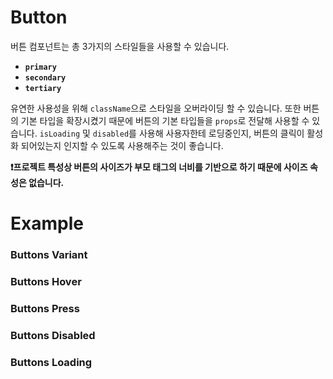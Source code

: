 
<Meta of={ButtonStories} />

# Button

버튼 컴포넌트는 총 3가지의 스타일들을 사용할 수 있습니다.

- **`primary`**
- **`secondary`**
- **`tertiary`**

유연한 사용성을 위해 `className`으로 스타일을 오버라이딩 할 수 있습니다. 또한 버튼의 기본 타입을 확장시켰기 때문에 버튼의 기본 타입들을 `props`로 전달해 사용할 수 있습니다. `isLoading` 및 `disabled`를 사용해 사용자한테 로딩중인지, 버튼의 클릭이 활성화 되어있는지 인지할 수 있도록 사용해주는 것이 좋습니다.

**❗️프로젝트 특성상 버튼의 사이즈가 부모 태그의 너비를 기반으로 하기 때문에 사이즈 속성은 없습니다.**

# Example

<Primary />
<Controls exclude={['style']} />

### Buttons Variant

<Canvas of={ButtonStories.ButtonVariants} />

### Buttons Hover

<Canvas of={ButtonStories.ButtonHover} />

### Buttons Press

<Canvas of={ButtonStories.ButtonPress} />

### Buttons Disabled

<Canvas of={ButtonStories.ButtonDisabled} />

### Buttons Loading

<Canvas of={ButtonStories.ButtonLoading} />
